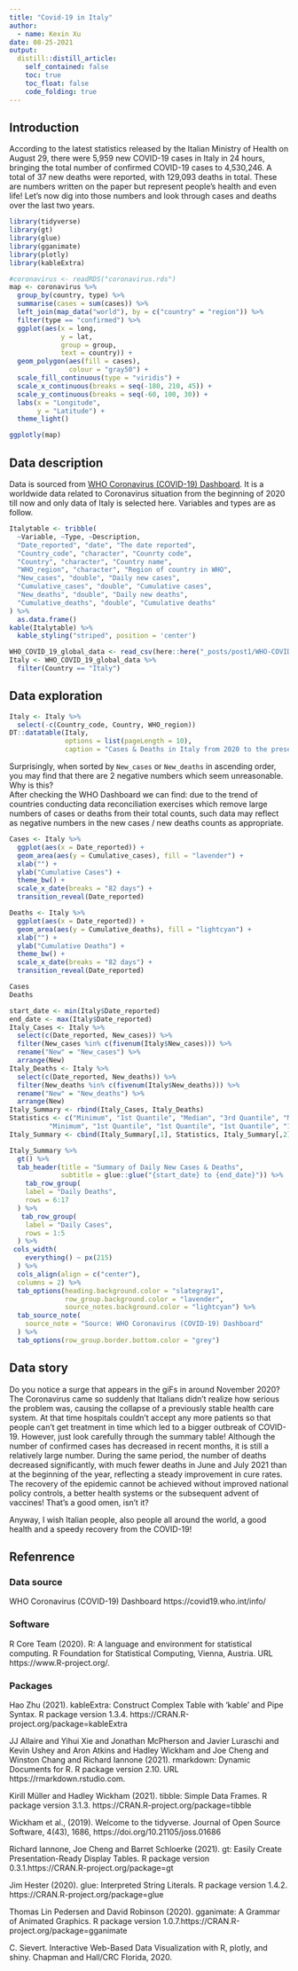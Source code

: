 ```yaml
---
title: "Covid-19 in Italy"
author:
  - name: Kexin Xu
date: 08-25-2021
output:
  distill::distill_article:
    self_contained: false
    toc: true
    toc_float: false
    code_folding: true
---
```


## Introduction

According to the latest statistics released by the Italian Ministry of Health on August 29, there were 5,959 new COVID-19 cases in Italy in 24 hours, bringing the total number of confirmed COVID-19 cases to 4,530,246. A total of 37 new deaths were reported, with 129,093 deaths in total. These are numbers written on the paper but represent people's health and even life! Let's now dig into those numbers and look through cases and deaths over the last two years.

```r
library(tidyverse)
library(gt)
library(glue)
library(gganimate)
library(plotly)
library(kableExtra)
```

```r
#coronavirus <- readRDS("coronavirus.rds")
map <- coronavirus %>% 
  group_by(country, type) %>%
  summarise(cases = sum(cases)) %>%
  left_join(map_data("world"), by = c("country" = "region")) %>%
  filter(type == "confirmed") %>%
  ggplot(aes(x = long, 
             y = lat, 
             group = group,
             text = country)) +
  geom_polygon(aes(fill = cases), 
               colour = "gray50") +
  scale_fill_continuous(type = "viridis") +
  scale_x_continuous(breaks = seq(-180, 210, 45)) +
  scale_y_continuous(breaks = seq(-60, 100, 30)) +
  labs(x = "Longitude", 
       y = "Latitude") +
  theme_light()

ggplotly(map)
```
## Data description
  
Data is sourced from [WHO Coronavirus (COVID-19) Dashboard](https://covid19.who.int/info/). It is a worldwide data related to Coronavirus situation from the beginning of 2020 till now and only data of Italy is selected here. Variables and types are as follow.  

```r
Italytable <- tribble(
  ~Variable, ~Type, ~Description,
  "Date_reported", "date", "The date reported",
  "Country_code", "character", "Counrty code",
  "Country", "character", "Country name",
  "WHO_region", "character", "Region of country in WHO",
  "New_cases", "double", "Daily new cases",
  "Cumulative_cases", "double", "Cumulative cases",
  "New_deaths", "double", "Daily new deaths",
  "Cumulative_deaths", "double", "Cumulative deaths"
) %>%
  as.data.frame()
kable(Italytable) %>%
  kable_styling("striped", position = 'center')
```


```r
WHO_COVID_19_global_data <- read_csv(here::here("_posts/post1/WHO-COVID-19-global-data.csv"))
Italy <- WHO_COVID_19_global_data %>%
  filter(Country == "Italy")
```
## Data exploration

```r
Italy <- Italy %>%
  select(-c(Country_code, Country, WHO_region))
DT::datatable(Italy, 
              options = list(pageLength = 10), 
              caption = "Cases & Deaths in Italy from 2020 to the present")
```


Surprisingly, when sorted by `New_cases` or `New_deaths` in ascending order, you may find that there are 2 negative numbers which seem unreasonable. Why is this?  
After checking the WHO Dashboard we can find: due to the trend of countries conducting data reconciliation exercises which remove large numbers of cases or deaths from their total counts, such data may reflect as negative numbers in the new cases / new deaths counts as appropriate.  


```r
Cases <- Italy %>%
  ggplot(aes(x = Date_reported)) +
  geom_area(aes(y = Cumulative_cases), fill = "lavender") +
  xlab("") +
  ylab("Cumulative Cases") +
  theme_bw() +
  scale_x_date(breaks = "82 days") +
  transition_reveal(Date_reported)

Deaths <- Italy %>%
  ggplot(aes(x = Date_reported)) +
  geom_area(aes(y = Cumulative_deaths), fill = "lightcyan") +
  xlab("") +
  ylab("Cumulative Deaths") +
  theme_bw() +
  scale_x_date(breaks = "82 days") +
  transition_reveal(Date_reported)

Cases
Deaths
```



```r
start_date <- min(Italy$Date_reported)
end_date <- max(Italy$Date_reported)
Italy_Cases <- Italy %>%
  select(c(Date_reported, New_cases)) %>%
  filter(New_cases %in% c(fivenum(Italy$New_cases))) %>%
  rename("New" = "New_cases") %>%
  arrange(New)
Italy_Deaths <- Italy %>%
  select(c(Date_reported, New_deaths)) %>%
  filter(New_deaths %in% c(fivenum(Italy$New_deaths))) %>%
  rename("New" = "New_deaths") %>%
  arrange(New)
Italy_Summary <- rbind(Italy_Cases, Italy_Deaths)
Statistics <- c("Minimum", "1st Quantile", "Median", "3rd Quantile", "Maximum",
          "Minimum", "1st Quantile", "1st Quantile", "1st Quantile", "1st Quantile", "1st Quantile", "1st Quantile", "Median", "3rd Quantile", "3rd Quantile", "3rd Quantile", "Maximum")
Italy_Summary <- cbind(Italy_Summary[,1], Statistics, Italy_Summary[,2])

Italy_Summary %>%
  gt() %>%
  tab_header(title = "Summary of Daily New Cases & Deaths",
             subtitle = glue::glue("{start_date} to {end_date}")) %>%
    tab_row_group(
    label = "Daily Deaths",
    rows = 6:17
  ) %>%
   tab_row_group(
    label = "Daily Cases",
    rows = 1:5
  ) %>%
 cols_width(
    everything() ~ px(215)
  ) %>%
  cols_align(align = c("center"),
  columns = 2) %>%
  tab_options(heading.background.color = "slategray1", 
              row_group.background.color = "lavender",
              source_notes.background.color = "lightcyan") %>%
  tab_source_note(
    source_note = "Source: WHO Coronavirus (COVID-19) Dashboard"
  ) %>%
  tab_options(row_group.border.bottom.color = "grey")

```
## Data story

Do you notice a surge that appears in the giFs in around November 2020? The Coronavirus came so suddenly that Italians didn't realize how serious the problem was, causing the collapse of a previously stable health care system. At that time hospitals couldn't accept any more patients so that people can't get treatment in time which led to a bigger outbreak of COVID-19. However, just look carefully through the summary table! Although the number of confirmed cases has decreased in recent months, it is still a relatively large number. During the same period, the number of deaths decreased significantly, with much fewer deaths in June and July 2021 than at the beginning of the year, reflecting a steady improvement in cure rates. The recovery of the epidemic cannot be achieved without improved national policy controls, a better health systems or the subsequent advent of vaccines! That's a good omen, isn't it?    

Anyway, I wish Italian people, also people all around the world, a good health and a speedy recovery from the COVID-19!

## Refenrence

### Data source

WHO Coronavirus (COVID-19) Dashboard https://covid19.who.int/info/


### Software

R Core Team (2020). R: A language and environment for statistical computing. R Foundation for Statistical Computing, Vienna, Austria. URL https://www.R-project.org/.


### Packages

Hao Zhu (2021). kableExtra: Construct Complex Table with 'kable' and Pipe Syntax. R package version 1.3.4. https://CRAN.R-project.org/package=kableExtra

JJ Allaire and Yihui Xie and Jonathan McPherson and Javier Luraschi and Kevin Ushey and Aron Atkins and Hadley Wickham and Joe Cheng and Winston Chang and Richard Iannone (2021). rmarkdown: Dynamic Documents for R. R package version 2.10. URL https://rmarkdown.rstudio.com.

Kirill Müller and Hadley Wickham (2021). tibble: Simple Data Frames. R package version 3.1.3. https://CRAN.R-project.org/package=tibble

Wickham et al., (2019). Welcome to the tidyverse. Journal of Open Source Software, 4(43), 1686, https://doi.org/10.21105/joss.01686

Richard Iannone, Joe Cheng and Barret Schloerke (2021). gt: Easily Create Presentation-Ready Display Tables. R package version 0.3.1.https://CRAN.R-project.org/package=gt

Jim Hester (2020). glue: Interpreted String Literals. R package version 1.4.2. https://CRAN.R-project.org/package=glue

Thomas Lin Pedersen and David Robinson (2020). gganimate: A Grammar of Animated Graphics. R package version 1.0.7.https://CRAN.R-project.org/package=gganimate

C. Sievert. Interactive Web-Based Data Visualization with R, plotly, and shiny. Chapman and Hall/CRC Florida, 2020.



